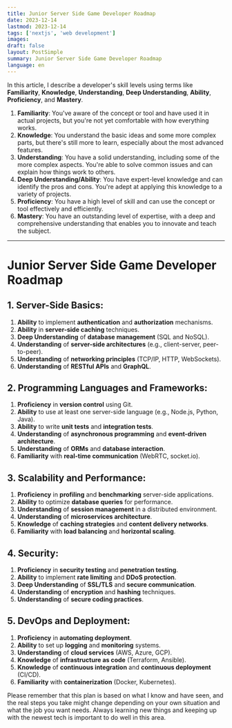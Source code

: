 ```yaml
---
title: Junior Server Side Game Developer Roadmap
date: 2023-12-14
lastmod: 2023-12-14
tags: ['nextjs', 'web development']
images:
draft: false
layout: PostSimple
summary: Junior Server Side Game Developer Roadmap
language: en
---
```


In this article, I describe a developer's skill levels using terms like **Familiarity**, **Knowledge**, **Understanding**, **Deep Understanding**, **Ability**, **Proficiency**, and **Mastery**.

1. **Familiarity**: You've aware of the concept or tool and have used it in actual projects, but you're not yet comfortable with how everything works.
2. **Knowledge**: You understand the basic ideas and some more complex parts, but there's still more to learn, especially about the most advanced features.
3. **Understanding**: You have a solid understanding, including some of the more complex aspects. You're able to solve common issues and can explain how things work to others.
4. **Deep Understanding/Ability**: You have expert-level knowledge and can identify the pros and cons. You're adept at applying this knowledge to a variety of projects.
5. **Proficiency**: You have a high level of skill and can use the concept or tool effectively and efficiently.
6. **Mastery**: You have an outstanding level of expertise, with a deep and comprehensive understanding that enables you to innovate and teach the subject.

---

# Junior Server Side Game Developer Roadmap

## 1. Server-Side Basics:
1. **Ability** to implement **authentication** and **authorization** mechanisms.
2. **Ability** in **server-side caching** techniques.
3. **Deep Understanding** of **database management** (SQL and NoSQL).
4. **Understanding** of **server-side architectures** (e.g., client-server, peer-to-peer).
5. **Understanding** of **networking principles** (TCP/IP, HTTP, WebSockets).
6. **Understanding** of **RESTful APIs** and **GraphQL**.

## 2. Programming Languages and Frameworks:
1. **Proficiency** in **version control** using Git.
2. **Ability** to use at least one server-side language (e.g., Node.js, Python, Java).
3. **Ability** to write **unit tests** and **integration tests**.
4. **Understanding** of **asynchronous programming** and **event-driven architecture**.
5. **Understanding** of **ORMs** and **database interaction**.
6. **Familiarity** with **real-time communication** (WebRTC, socket.io).

## 3. Scalability and Performance:
1. **Proficiency** in **profiling** and **benchmarking** server-side applications.
2. **Ability** to optimize **database queries** for performance.
3. **Understanding** of **session management** in a distributed environment.
4. **Understanding** of **microservices architecture**.
5. **Knowledge** of **caching strategies** and **content delivery networks**.
6. **Familiarity** with **load balancing** and **horizontal scaling**.

## 4. Security:
1. **Proficiency** in **security testing** and **penetration testing**.
2. **Ability** to implement **rate limiting** and **DDoS protection**.
3. **Deep Understanding** of **SSL/TLS** and **secure communication**.
4. **Understanding** of **encryption** and **hashing** techniques.
5. **Understanding** of **secure coding practices**.

## 5. DevOps and Deployment:
1. **Proficiency** in **automating deployment**.
2. **Ability** to set up **logging** and **monitoring** systems.
3. **Understanding** of **cloud services** (AWS, Azure, GCP).
4. **Knowledge** of **infrastructure as code** (Terraform, Ansible).
5. **Knowledge** of **continuous integration** and **continuous deployment** (CI/CD).
6. **Familiarity** with **containerization** (Docker, Kubernetes).

Please remember that this plan is based on what I know and have seen, and the real steps you take might change depending on your own situation and what the job you want needs. Always learning new things and keeping up with the newest tech is important to do well in this area.